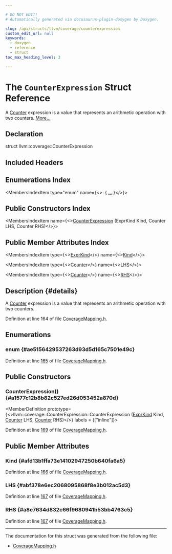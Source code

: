 ```yaml
---

# DO NOT EDIT!
# Automatically generated via docusaurus-plugin-doxygen by Doxygen.

slug: /api/structs/llvm/coverage/counterexpression
custom_edit_url: null
keywords:
  - doxygen
  - reference
  - struct
toc_max_heading_level: 3

---
```





# The `CounterExpression` Struct Reference

<DoxygenPage pluginConfig={pluginConfig}>

A <a href="/docs/api/structs/llvm/coverage/counter">Counter</a> expression is a value that represents an arithmetic operation with two counters. <a href="#details">More...</a>

## Declaration

<CodeBlock>struct llvm::coverage::CounterExpression</CodeBlock>

## Included Headers

<IncludesList>
<IncludesListItem
  filePath="llvm/ProfileData/Coverage/CoverageMapping.h"
  permalink="/docs/api/files/include/include/llvm/include/llvm/profiledata/include/llvm/profiledata/coverage/coveragemapping-h"
  isLocal="true" />
</IncludesList>

## Enumerations Index

<MembersIndex>

<MembersIndexItem
  type="enum"
  name={<>:  &#123; <a href="#ae5156429537263d93d5d165c7501e49c">...</a> &#125;</>}>
</MembersIndexItem>

</MembersIndex>

## Public Constructors Index

<MembersIndex>

<MembersIndexItem
  name={<><a href="#a1577c12b8b82c527ed26d053452a870d">CounterExpression</a> (ExprKind Kind, Counter LHS, Counter RHS)</>}>
</MembersIndexItem>

</MembersIndex>

## Public Member Attributes Index

<MembersIndex>

<MembersIndexItem
  type={<><a href="#ae5156429537263d93d5d165c7501e49c">ExprKind</a></>}
  name={<><a href="#afd13b1ffa73e14102947250b640fa6a5">Kind</a></>}>
</MembersIndexItem>

<MembersIndexItem
  type={<><a href="/docs/api/structs/llvm/coverage/counter">Counter</a></>}
  name={<><a href="#abf378e6ec2068095868f8e3b012ac5d3">LHS</a></>}>
</MembersIndexItem>

<MembersIndexItem
  type={<><a href="/docs/api/structs/llvm/coverage/counter">Counter</a></>}
  name={<><a href="#a8e7634d832c66f9680941b53bb4763c5">RHS</a></>}>
</MembersIndexItem>

</MembersIndex>

## Description {#details}

A <a href="/docs/api/structs/llvm/coverage/counter">Counter</a> expression is a value that represents an arithmetic operation with two counters.

Definition at line 164 of file <a href="/docs/api/files/include/include/llvm/include/llvm/profiledata/include/llvm/profiledata/coverage/coveragemapping-h">CoverageMapping.h</a>.

<SectionDefinition>

## Enumerations

### enum  {#ae5156429537263d93d5d165c7501e49c}

<MemberDefinition
  prototype="enum llvm::coverage::CounterExpression::ExprKind ">

<EnumerationList title="Enumeration values">

<Link id="ae5156429537263d93d5d165c7501e49cad1416de918b7a5b4457401a093632670" />
<EnumerationListItem name="Subtract">

</EnumerationListItem>

<Link id="ae5156429537263d93d5d165c7501e49ca455946e9fb6b90813a5b9480f4063e22" />
<EnumerationListItem name="Add">

</EnumerationListItem>

</EnumerationList>

Definition at line <a href="/docs/api/files/include/include/llvm/include/llvm/profiledata/include/llvm/profiledata/coverage/coveragemapping-h/#l00165">165</a> of file <a href="/docs/api/files/include/include/llvm/include/llvm/profiledata/include/llvm/profiledata/coverage/coveragemapping-h">CoverageMapping.h</a>.
</MemberDefinition>

</SectionDefinition>

<SectionDefinition>

## Public Constructors

### CounterExpression() {#a1577c12b8b82c527ed26d053452a870d}

<MemberDefinition
  prototype={<>llvm::coverage::CounterExpression::CounterExpression (<a href="#ae5156429537263d93d5d165c7501e49c">ExprKind</a> Kind, <a href="/docs/api/structs/llvm/coverage/counter">Counter</a> LHS, <a href="/docs/api/structs/llvm/coverage/counter">Counter</a> RHS)</>}
  labels = {["inline"]}>

Definition at line <a href="/docs/api/files/include/include/llvm/include/llvm/profiledata/include/llvm/profiledata/coverage/coveragemapping-h/#l00169">169</a> of file <a href="/docs/api/files/include/include/llvm/include/llvm/profiledata/include/llvm/profiledata/coverage/coveragemapping-h">CoverageMapping.h</a>.
</MemberDefinition>

</SectionDefinition>

<SectionDefinition>

## Public Member Attributes

### Kind {#afd13b1ffa73e14102947250b640fa6a5}

<MemberDefinition
  prototype="ExprKind llvm::coverage::CounterExpression::Kind">

Definition at line <a href="/docs/api/files/include/include/llvm/include/llvm/profiledata/include/llvm/profiledata/coverage/coveragemapping-h/#l00166">166</a> of file <a href="/docs/api/files/include/include/llvm/include/llvm/profiledata/include/llvm/profiledata/coverage/coveragemapping-h">CoverageMapping.h</a>.
</MemberDefinition>

### LHS {#abf378e6ec2068095868f8e3b012ac5d3}

<MemberDefinition
  prototype="Counter llvm::coverage::CounterExpression::LHS">

Definition at line <a href="/docs/api/files/include/include/llvm/include/llvm/profiledata/include/llvm/profiledata/coverage/coveragemapping-h/#l00167">167</a> of file <a href="/docs/api/files/include/include/llvm/include/llvm/profiledata/include/llvm/profiledata/coverage/coveragemapping-h">CoverageMapping.h</a>.
</MemberDefinition>

### RHS {#a8e7634d832c66f9680941b53bb4763c5}

<MemberDefinition
  prototype="Counter llvm::coverage::CounterExpression::RHS">

Definition at line <a href="/docs/api/files/include/include/llvm/include/llvm/profiledata/include/llvm/profiledata/coverage/coveragemapping-h/#l00167">167</a> of file <a href="/docs/api/files/include/include/llvm/include/llvm/profiledata/include/llvm/profiledata/coverage/coveragemapping-h">CoverageMapping.h</a>.
</MemberDefinition>

</SectionDefinition>

<hr/>

The documentation for this struct was generated from the following file:

<ul>
<li><a href="/docs/api/files/include/include/llvm/include/llvm/profiledata/include/llvm/profiledata/coverage/coveragemapping-h">CoverageMapping.h</a></li>
</ul>

</DoxygenPage>
